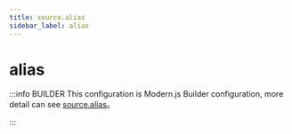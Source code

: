 ```yaml
---
title: source.alias
sidebar_label: alias
---
```

# alias

:::info BUILDER
This configuration is Modern.js Builder configuration, more detail can see [source.alias](https://modernjs.dev/builder/en/api/config-source.html#source-alias)。

:::


<Main />
